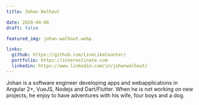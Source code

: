 ```yaml
---
title: Johan Walhout

date: 2020-04-08
draft: false

featured_img: johan-walhout.webp

links:
  github: https://github.com/LiveLikeCounter/
  portfolio: https://interestinate.com
  linkedin: https://www.linkedin.com/in/johanwalhout/
---
```


Johan is a software engineer developing apps and webapplications in Angular 2+, VueJS, Nodejs and Dart/Flutter. When he is not working on new projects, he enjoy to have adventures with his wife, four boys and a dog.
